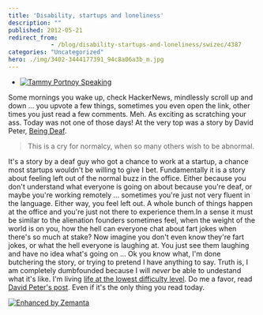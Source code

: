 ```yaml
---
title: 'Disability, startups and loneliness'
description: ""
published: 2012-05-21
redirect_from: 
            - /blog/disability-startups-and-loneliness/swizec/4387
categories: "Uncategorized"
hero: ./img/3402-3444177391_94c8a06a3b_m.jpg
---
```

- [![Tammy Portnoy Speaking](./img/3402-3444177391_94c8a06a3b_m.jpg "Tammy Portnoy Speaking")](http://www.flickr.com/photos/16638697@N00/3444177391)

Some mornings you wake up, check HackerNews, mindlessly scroll up and down ... you upvote a few things, sometimes you even open the link, other times you just read a few comments. Meh. As exciting as scratching your ass. Today was not one of those days! At the very top was a story by David Peter, [Being Deaf](http://davidpeter.me/stories/being-deaf).

> This is a cry for normalcy, when so many others wish to be abnormal.

It&#x27;s a story by a deaf guy who got a chance to work at a startup, a chance most startups wouldn&#x27;t be willing to give I bet. Fundamentally it is a story about feeling left out of the normal buzz in the office. Either because you don&#x27;t understand what everyone is going on about because you&#x27;re deaf, or maybe you&#x27;re working remotely ... sometimes you&#x27;re just not very fluent in the language. Either way, you feel left out. A whole bunch of things happen at the office and you&#x27;re just not there to experience them.In a sense it must be similar to the alienation founders sometimes feel, when the weight of the world is on you, how the hell can everyone chat about fart jokes when there&#x27;s so much at stake? Now imagine you don&#x27;t even know they&#x27;re fart jokes, or what the hell everyone is laughing at. You just see them laughing and have no idea what&#x27;s going on ... Ok you know what, I&#x27;m done butchering the story, or trying to pretend I have anything to say. Truth is, I am completely dumbfounded because I will _never_ be able to undestand what it&#x27;s like. I&#x27;m living [life at the lowest difficulty level](http://whatever.scalzi.com/2012/05/15/straight-white-male-the-lowest-difficulty-setting-there-is/). Do me a favor, read [David Peter&#x27;s post](http://davidpeter.me/stories/being-deaf). Even if it&#x27;s the only thing you read today.

[![Enhanced by Zemanta](http://img.zemanta.com/zemified_e.png?x-id=b17a33f2-2aa3-474a-be2a-d66acebc8491)](http://www.zemanta.com/?px "Enhanced by Zemanta")
